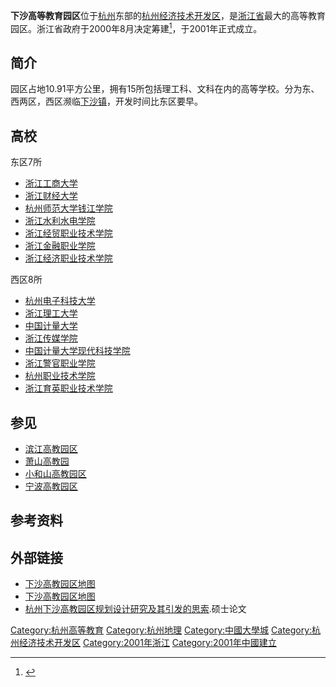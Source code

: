 '''下沙高等教育园区'''位于[[杭州|杭州]]东部的[[杭州经济技术开发区|杭州经济技术开发区]]，是[[浙江省|浙江省]]最大的高等教育园区。浙江省政府于2000年8月决定筹建<ref>{{Cite web|title=省政府决定建设杭州下沙高教园区·浙江杭州出口加工区试点工作领导小组成立等7则|url=http://www.hangzhou.gov.cn/art/2019/7/13/art_1664411_5539.html|accessdate=2020-07-09|work=www.hangzhou.gov.cn|archive-date=2020-07-17|archive-url=https://web.archive.org/web/20200717154605/http://www.hangzhou.gov.cn/art/2019/7/13/art_1664411_5539.html|dead-url=no}}</ref>，于2001年正式成立。

== 简介 ==
园区占地10.91平方公里，拥有15所包括理工科、文科在内的高等学校。分为东、西两区，西区濒临[[下沙镇_(杭州市)|下沙镇]]，开发时间比东区要早。

== 高校 ==

;东区7所
*[[浙江工商大学|浙江工商大学]]
*[[浙江财经大学|浙江财经大学]]
*[[杭州师范大学|杭州师范大学钱江学院]]
*[[浙江水利水电学院|浙江水利水电学院]]
*[[浙江经贸职业技术学院|浙江经贸职业技术学院]]
*[[浙江金融职业学院|浙江金融职业学院]]
*[[浙江经济职业技术学院|浙江经济职业技术学院]]

;西区8所
*[[杭州电子科技大学|杭州电子科技大学]]
*[[浙江理工大学|浙江理工大学]]
*[[中国计量大学|中国计量大学]]
*[[浙江传媒学院|浙江传媒学院]]
*[[中国计量大学现代科技学院|中国计量大学现代科技学院]]
*[[浙江警官职业学院|浙江警官职业学院]]
*[[杭州职业技术学院|杭州职业技术学院]]
*[[浙江育英职业技术学院|浙江育英职业技术学院]]

== 参见 ==
*[[滨江高教园区|滨江高教园区]]
*[[萧山高教园|萧山高教园]]
*[[小和山高教园区|小和山高教园区]]
*[[宁波高教园区|宁波高教园区]]

== 参考资料 ==
{{reflist}}

== 外部链接 ==
{{commons category|Xiasha High Education District}}
*[https://web.archive.org/web/20130429152857/http://hot.dahangzhou.com/top/map/09.htm 下沙高教园区地图]
*[https://web.archive.org/web/20100915110200/http://www.17u.com/map/detail_935060.html 下沙高教园区地图]
*[http://tow.cnki.net/kcms/detail/detail.aspx?filename=2001003360.nh&dbcode=CRJT_CMFD&dbname=CMFDTOTAL&v= 杭州下沙高教园区规划设计研究及其引发的思索]{{Wayback|url=http://tow.cnki.net/kcms/detail/detail.aspx?filename=2001003360.nh&dbcode=CRJT_CMFD&dbname=CMFDTOTAL&v= |date=20200717154622 }}.硕士论文

{{下沙高教园区}}
{{中國大學城}}
{{杭州市}}
[[Category:杭州高等教育|Category:杭州高等教育]]
[[Category:杭州地理|Category:杭州地理]]
[[Category:中國大學城|Category:中國大學城]]
[[Category:杭州经济技术开发区|Category:杭州经济技术开发区]]
[[Category:2001年浙江|Category:2001年浙江]]
[[Category:2001年中國建立|Category:2001年中國建立]]